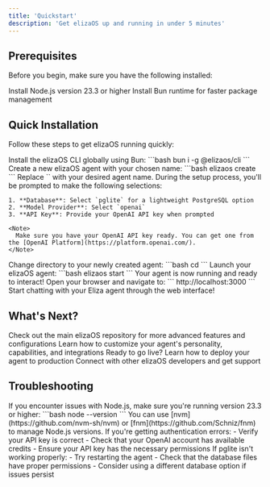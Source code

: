 ```yaml
---
title: 'Quickstart'
description: 'Get elizaOS up and running in under 5 minutes'
---
```


## Prerequisites

Before you begin, make sure you have the following installed:

<CardGroup cols={2}>
  <Card title="Node.js 23.3" icon="node" href="https://nodejs.org/">
    Install Node.js version 23.3 or higher
  </Card>
  <Card title="Bun" icon="bolt" href="https://bun.sh/">
    Install Bun runtime for faster package management
  </Card>
</CardGroup>

## Quick Installation

Follow these steps to get elizaOS running quickly:

<Steps>
  <Step title="Install elizaOS CLI">
Install the elizaOS CLI globally using Bun:
    ```bash
    bun i -g @elizaos/cli
    ```
  </Step>

  <Step title="Create Your Agent">
    Create a new elizaOS agent with your chosen name:
    ```bash
    elizaos create <agent-name>
    ```
    Replace `<agent-name>` with your desired agent name.
  </Step>

  <Step title="Configure Your Agent">
    During the setup process, you'll be prompted to make the following selections:

    1. **Database**: Select `pglite` for a lightweight PostgreSQL option
    2. **Model Provider**: Select `openai`
    3. **API Key**: Provide your OpenAI API key when prompted

    <Note>
      Make sure you have your OpenAI API key ready. You can get one from the [OpenAI Platform](https://platform.openai.com/).
    </Note>
  </Step>

  <Step title="Navigate to Your Agent">
    Change directory to your newly created agent:
    ```bash
    cd <agent-name>
    ```
  </Step>

  <Step title="Start Your Agent">
    Launch your elizaOS agent:
    ```bash
    elizaos start
    ```
    Your agent is now running and ready to interact!
  </Step>

  <Step title="Chat with Eliza">
    Open your browser and navigate to:
    ```
    http://localhost:3000
    ```
    Start chatting with your Eliza agent through the web interface!
  </Step>
</Steps>

## What's Next?

<CardGroup cols={2}>
  <Card title="Explore elizaOS" icon="folder-open" href="https://github.com/elizaos/eliza">
    Check out the main elizaOS repository for more advanced features and configurations
  </Card>
  <Card title="Customize Your Agent" icon="palette" href="/development">
    Learn how to customize your agent's personality, capabilities, and integrations
  </Card>
  <Card title="Deploy Your Agent" icon="rocket" href="/guides/plugin-publishing-guide">
    Ready to go live? Learn how to deploy your agent to production
  </Card>
  <Card title="Join the Community" icon="users" href="https://discord.gg/ai16z">
    Connect with other elizaOS developers and get support
  </Card>
</CardGroup>

## Troubleshooting

<AccordionGroup>
  <Accordion icon="triangle-exclamation" title="Node.js version issues">
    If you encounter issues with Node.js, make sure you're running version 23.3 or higher:
    ```bash
    node --version
    ```
    You can use [nvm](https://github.com/nvm-sh/nvm) or [fnm](https://github.com/Schniz/fnm) to manage Node.js versions.
  </Accordion>

  <Accordion icon="key" title="OpenAI API key errors">
    If you're getting authentication errors:
    - Verify your API key is correct
    - Check that your OpenAI account has available credits
    - Ensure your API key has the necessary permissions
  </Accordion>

  <Accordion icon="database" title="Database connection issues">
    If pglite isn't working properly:
    - Try restarting the agent
    - Check that the database files have proper permissions
    - Consider using a different database option if issues persist
  </Accordion>
</AccordionGroup>
